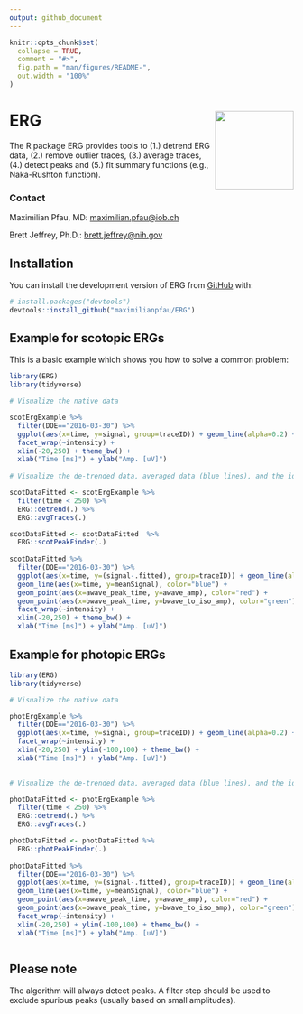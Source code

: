 ```yaml
---
output: github_document
---
```


<!-- README.md is generated from README.Rmd. Please edit that file -->

```r
knitr::opts_chunk$set(
  collapse = TRUE,
  comment = "#>",
  fig.path = "man/figures/README-",
  out.width = "100%"
)
```


# ERG <img src='sticker.png' align="right" height="139" />

<!-- badges: start -->
<!-- badges: end -->

The R package ERG provides tools to (1.) detrend ERG data, (2.) remove outlier traces, (3.) average traces, (4.) detect peaks and (5.) fit summary functions (e.g., Naka-Rushton function).

### Contact

Maximilian Pfau, MD: [maximilian.pfau@iob.ch](maximilian.pfau@iob.ch)

Brett Jeffrey, Ph.D.: [brett.jeffrey@nih.gov](brett.jeffrey@nih.gov)


## Installation

You can install the development version of ERG from [GitHub](https://github.com/) with:

``` r
# install.packages("devtools")
devtools::install_github("maximilianpfau/ERG")
```

## Example for scotopic ERGs

This is a basic example which shows you how to solve a common problem:

```r
library(ERG)
library(tidyverse)

# Visualize the native data

scotErgExample %>%
  filter(DOE=="2016-03-30") %>%
  ggplot(aes(x=time, y=signal, group=traceID)) + geom_line(alpha=0.2) +
  facet_wrap(~intensity) +
  xlim(-20,250) + theme_bw() +
  xlab("Time [ms]") + ylab("Amp. [uV]")
  
# Visualize the de-trended data, averaged data (blue lines), and the identified peaks

scotDataFitted <- scotErgExample %>%
  filter(time < 250) %>%
  ERG::detrend(.) %>%
  ERG::avgTraces(.)

scotDataFitted <- scotDataFitted  %>%
  ERG::scotPeakFinder(.)
  
scotDataFitted %>%
  filter(DOE=="2016-03-30") %>%
  ggplot(aes(x=time, y=(signal-.fitted), group=traceID)) + geom_line(alpha=0.2) +
  geom_line(aes(x=time, y=meanSignal), color="blue") +
  geom_point(aes(x=awave_peak_time, y=awave_amp), color="red") +
  geom_point(aes(x=bwave_peak_time, y=bwave_to_iso_amp), color="green") +
  facet_wrap(~intensity) +
  xlim(-20,250) + theme_bw() +
  xlab("Time [ms]") + ylab("Amp. [uV]")

```


## Example for photopic ERGs


```r
library(ERG)
library(tidyverse)

# Visualize the native data

photErgExample %>%
  filter(DOE=="2016-03-30") %>%
  ggplot(aes(x=time, y=signal, group=traceID)) + geom_line(alpha=0.2) +
  facet_wrap(~intensity) +
  xlim(-20,250) + ylim(-100,100) + theme_bw() +
  xlab("Time [ms]") + ylab("Amp. [uV]")
  

# Visualize the de-trended data, averaged data (blue lines), and the identified peaks

photDataFitted <- photErgExample %>%
  filter(time < 250) %>%
  ERG::detrend(.) %>%
  ERG::avgTraces(.)

photDataFitted <- photDataFitted %>%
  ERG::photPeakFinder(.)
  
photDataFitted %>%
  filter(DOE=="2016-03-30") %>%
  ggplot(aes(x=time, y=(signal-.fitted), group=traceID)) + geom_line(alpha=0.2) +
  geom_line(aes(x=time, y=meanSignal), color="blue") +
  geom_point(aes(x=awave_peak_time, y=awave_amp), color="red") +
  geom_point(aes(x=bwave_peak_time, y=bwave_to_iso_amp), color="green") +
  facet_wrap(~intensity) +
  xlim(-20,250) + ylim(-100,100) + theme_bw() +
  xlab("Time [ms]") + ylab("Amp. [uV]")



```

## Please note

The algorithm will always detect peaks. A filter step should be used to exclude spurious peaks (usually based on small amplitudes). 

